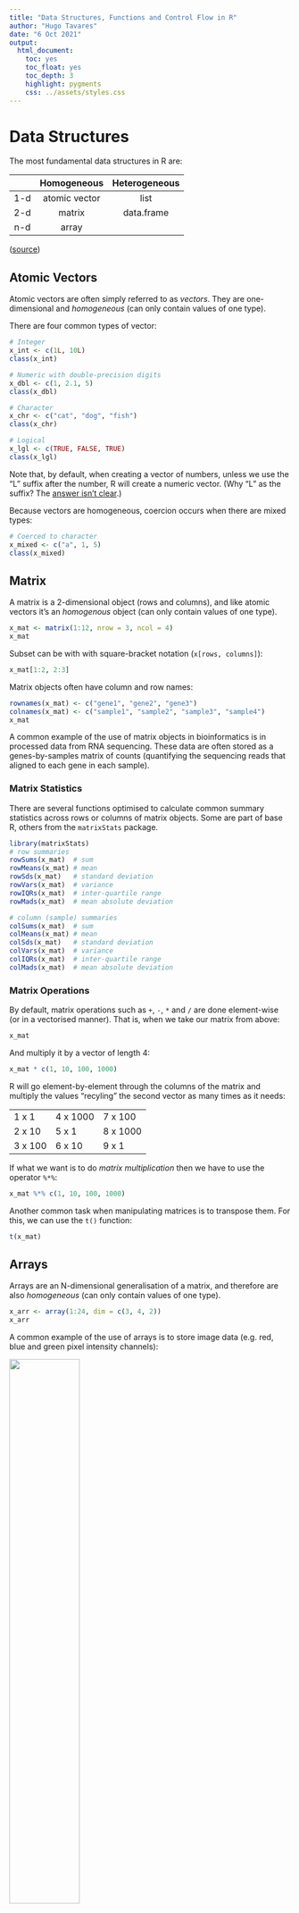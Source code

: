 ```yaml
---
title: "Data Structures, Functions and Control Flow in R"
author: "Hugo Tavares"
date: "6 Oct 2021"
output:
  html_document:
    toc: yes
    toc_float: yes
    toc_depth: 3
    highlight: pygments
    css: ../assets/styles.css
---
```


# Data Structures

The most fundamental data structures in R are: 

| | Homogeneous | Heterogeneous |
| :-: | :-: | :-: |
| 1-d | atomic vector | list |
| 2-d | matrix | data.frame |
| n-d | array | |

([source](http://adv-r.had.co.nz/Data-structures.html))


## Atomic Vectors

Atomic vectors are often simply referred to as _vectors_. 
They are one-dimensional and _homogeneous_ (can only contain values of one type).

There are four common types of vector: 

```r
# Integer
x_int <- c(1L, 10L)
class(x_int)

# Numeric with double-precision digits
x_dbl <- c(1, 2.1, 5)
class(x_dbl)

# Character
x_chr <- c("cat", "dog", "fish")
class(x_chr)

# Logical
x_lgl <- c(TRUE, FALSE, TRUE)
class(x_lgl)
```

Note that, by default, when creating a vector of numbers, unless we use the "L" suffix after the number, R will create a numeric vector. 
(Why "L" as the suffix? The [answer isn't clear](https://stackoverflow.com/questions/24350733/why-would-r-use-the-l-suffix-to-denote-an-integer).)

Because vectors are homogeneous, coercion occurs when there are mixed types:

```r
# Coerced to character
x_mixed <- c("a", 1, 5)
class(x_mixed)
```




## Matrix

A matrix is a 2-dimensional object (rows and columns), and like atomic vectors it's an _homogenous_ object (can only contain values of one type).

```r
x_mat <- matrix(1:12, nrow = 3, ncol = 4)
x_mat
```

Subset can be with with square-bracket notation (`x[rows, columns]`):

```r
x_mat[1:2, 2:3]
```

Matrix objects often have column and row names:

```r
rownames(x_mat) <- c("gene1", "gene2", "gene3")
colnames(x_mat) <- c("sample1", "sample2", "sample3", "sample4")
x_mat
```

A common example of the use of matrix objects in bioinformatics is in processed data from RNA sequencing. 
These data are often stored as a genes-by-samples matrix of counts (quantifying the sequencing reads that aligned to each gene in each sample). 


### Matrix Statistics 

There are several functions optimised to calculate common summary statistics across rows or columns of matrix objects. 
Some are part of base R, others from the `matrixStats` package. 

```r
library(matrixStats)
# row summaries
rowSums(x_mat)  # sum
rowMeans(x_mat) # mean
rowSds(x_mat)   # standard deviation
rowVars(x_mat)  # variance
rowIQRs(x_mat)  # inter-quartile range
rowMads(x_mat)  # mean absolute deviation

# column (sample) summaries
colSums(x_mat)  # sum
colMeans(x_mat) # mean
colSds(x_mat)   # standard deviation
colVars(x_mat)  # variance
colIQRs(x_mat)  # inter-quartile range
colMads(x_mat)  # mean absolute deviation
```


### Matrix Operations

By default, matrix operations such as `+`, `-`, `*` and `/` are done element-wise (or in a vectorised manner). 
That is, when we take our matrix from above: 

```r
x_mat
```

And multiply it by a vector of length 4:

```r
x_mat * c(1, 10, 100, 1000)
```

R will go element-by-element through the columns of the matrix and multiply the values "recyling" the second vector as many times as it needs:

| | | |
| - | - | - |
| 1 x 1 | 4 x 1000 | 7 x 100 | 10 x 1 |
| 2 x 10 | 5 x 1 | 8 x 1000 | 11 x 10 |
| 3 x 100 | 6 x 10 | 9 x 1 | 12 x 100 |

If what we want is to do _matrix multiplication_ then we have to use the operator `%*%`:

```r
x_mat %*% c(1, 10, 100, 1000)
```

Another common task when manipulating matrices is to transpose them.
For this, we can use the `t()` function: 

```r
t(x_mat)
```


## Arrays

Arrays are an N-dimensional generalisation of a matrix, and therefore are also _homogeneous_ (can only contain values of one type).

```r
x_arr <- array(1:24, dim = c(3, 4, 2))
x_arr
```

A common example of the use of arrays is to store image data (e.g. red, blue and green pixel intensity channels):

![](https://brohrer.github.io/images/image_processing/three_d_array.png){width=50%}


## Lists

Lists are one of the more versatile types of object in R. 
The elements of a list can be of any type (even other lists), therefore they are _heterogeneous_ objects.
They are also referred to as a _recursive vector_. 

```r
x_lst <- list(a = 1:3,
              b = data.frame(x = 0:3, y = 10:13))
x_lst
```

Access elements in a list either by name (using `$`) or by position (using `[[`):

```r
x_lst$a
x_lst[[1]]
```

Note that `x[1]` would return a _list_ with one element whereas `x[[1]]` "pulls" the actual value from the list and, in this example, returns a vector.

```r
class(x_lst[1])
class(x_lst[[1]])
```

Many functions in R return objects that are, in essence, a list. 
For example, the `lm()` function, used to fit linear models, returns a list object (although the object has class "lm"): 

```r
lm_example <- lm(dist ~ speed, data = cars)
class(lm_example)
str(lm_example) # structure of the object
```



## Data Frames

The `data.frame` object is the most common object to represent tabular data (usually imported using `read.csv()` and related functions).

It is a 2-dimensional object but, unlike matrices, it is _heterogeneous_ (each column can be of a different type).
The `data.frame` object is in fact a type of _list_, where the elements (columns) are all of the same length.

Similarly to a list, we can extract elements by name or position:

```r
cars$speed
cars[[1]]
```

Packages such as `dplyr` (and the `tidyverse` more generally) can be used to manipulate `data.frame` objects.


# Functions 

When repeating a task, it can be useful to write our own custom functions. 

Here is the basic syntax:

```r
my_function <- function(arguments){
  # code for what the function does
  # return value
}
```

For example, let's define a function that makes min-max scaling of a vector:

$x' = \frac{x - min(x)}{max(x) - min(x)}$

```r
scale_minmax <- function(x){
  x_scaled <- (x - min(x))/(max(x) - min(x))
  return(x_scaled)
}
```

And test this function on a vector of numbers: 

```r
scale_minmax(1:10)
```

## Including checks in your functions

When writing your own functions, it is a good practice to include as many checks as possible, to avoid possible unintended errors or (even worse) wrong answers. 

Using `if/else` statements can be very useful in these circumstances. 
For example, here is how we could improve our previous function:

```r
scale_minmax <- function(x){
  # check if x is numeric
  if(!is.numeric(x)){
    stop("x must be numeric.")
  }
  # check if there are infinite values
  if(any(is.infinite(x))){
    warning("Infinite values present in the vector. This will result in NaN values.")
  }
  
  x_scaled <- (x - min(x))/(max(x) - min(x))
  return(x_scaled)
}
```

We should now get a warning when there are infinite values, or an error if the vector is not character:

```r
scale_minmax(c(1, 2, Inf))
```

:::exercise

Add a new argument to this option, to enable the user to ignore missing values when scaling the data. 

<details><summary>Answer</summary>

Following the convention of other functions such as `mean()`, `min()`, `max()`, etc., we can add an argument called `na.rm` as follows:

```r
scale_minmax <- function(x, na.rm = FALSE){
  # check if x is numeric
  if(!is.numeric(x)){
    stop("x must be numeric.")
  }
  # check if there are infinite values
  if(any(is.infinite(x))){
    warning("Infinite values present in the vector. This will result in NaN values.")
  }

  x_scaled <- (x - min(x, na.rm = na.rm))/(max(x, na.rm = na.rm) - min(x, na.rm = na.rm))
  return(x_scaled)
}
```

We can now test our function:

```r
scale_minmax(c(1, 2, NA))
scale_minmax(c(1, 2, NA), na.rm = TRUE)
```


</details>

:::


# For loops 

Repeating operations is a common task in any programming language. 
The `for()` loop can be a useful tool in these situations. 

Here is a simple example:

```r
for (i in 1:3){
  print(i)
}
```

The basic principle of the `for()` loop is that a variable is created which will store a different value at each iteration of the loop. 
In this case we are defining a variable called `i`, which will take the values 1, 2 and 3 in successive rounds of the loop. 

Often, we want to store the result of the operations done within the loop in an object, so that we can analyse its results later on. 
Due to its flexibility, we can use a `list` for this purpose (although an atomic vector may also be suitable in some cases). 

For example, let's sample 10 numbers from a normal distribution and repeat that 5 times:

```r
# number of sampling repeats
N <- 5

# create an empty list of length equal to the number of repeats
result <- vector(mode = "list", length = N)

# perform our sampling N times
for (i in 1:N){
  # sample from normal distribution and add to results list
  result[[i]] <- rnorm(10, mean = 0, sd = 1)
}
```

The result is a list of length 5:

```r
result
```

Something to note in the code above is that we used the `vector()` function to create an empty list, whereas earlier we had manually created a list with the `list()` function. 
This is a little confusing, but the thing to remember is that a list is a type of vector - a _recursive vector_ - and when we want to create an empty list we have to use the `vector()` function as shown above. 
If we are manually creating a list with specific values, then we can use the `list()` function. 

For example, here is how you could create different types of empty objects to store your results: 

- `vector(mode = "numeric", length = 5)` - a numeric atomic vector
- `vector(mode = "character", length = 5)` - a character atomic vector
- `vector(mode = "logical", length = 5)` - a logical atomic vector
- `vector(mode = "list", length = 5)` - a list


:::note 

When adding results to an object with a for loop, **always create an empty object first** with the right size for the number of iterations you will be doing. 
In the example above, we created an empty list of length 5, since we were repeating our operation 5 times. 
This will make your code run much faster. 

:::

:::exercise

**Part I**

Data about world-wide income per person between 1960 and 2010 was downloaded from the Gapminder foundation and stored as a series of files, containing the data for each country individually. 

The data are stored in text files in a directory entitled “data/multiple_files”. 
There is one text file for each country. 
The format of the data in each text file is the same:

- The name of the file gives the country name
- The first line gives the world region they occur in
- The rest of the data starts at line 3 of the file, and is in a comma-separated format

Create a function called `read_gapminder` that reads in the data from a single file and returns a data.frame object. 
The function should:

- Accept a single argument (a character string of the file location)
- Get the main data, stored in line 3 ownwards of the file
- Extract the country from the filename and store this in a new column of the final data.frame
- Get the world region from the first line of the file and store this in a new column of the final data.frame

<details><summary>Hints</summary>

- Look at the help of the `read_csv()` function to find an option that allows you to start reading a file not from the first line but from a different line. 
- The `read_lines()` function is useful to read each line of a file and store it as a vector. You can try using it to read the first line of the file, containing the world region. 
- The function `basename()` is useful to retrieve the name of a file in a file path that contains directories. 
- Remember the `str_*()` family of functions, which can be useful to remove text patterns from a string. 

</details>


**Part II**

Now that you have a function to read and tidy a single file, use a `for()` loop to read all the files into a list. 
Once you read all the files, you may combine them into a single data.frame using the `bind_rows()` function. 

<details><summary>Hints</summary>

- The function `list.files()` may be useful for you to create a vector with the names of the files from the directory. 
- Remember to create an empty list before starting your for loop. Make sure you create a list with the same length as the length of the vector of file names. 

</details>


**Part III**

In _R_ it is not very common to encounter _for loops_. 
This is because most _R_ users use a _functional approach_ to programming where, instead of writing a for loop, they use functions that use other functions to iterate through a list of values.  
Read the section [Loops vs Functionals](https://r4ds.had.co.nz/iteration.html#for-loops-vs.-functionals) from the _R4DS_ book and see if you can replace your loop from the previous task with the `map` function.


<details><summary>Answer</summary>

The answer to this exercise is in a [separate document](gapminder_functions_iteration_solutions.html)

</details>

:::

